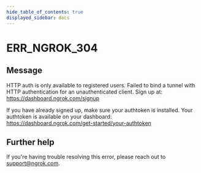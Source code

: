 ```yaml
---
hide_table_of_contents: true
displayed_sidebar: docs
---
```



# ERR_NGROK_304

## Message

HTTP auth is only available to registered users.
Failed to bind a tunnel with HTTP authentication for an unauthenticated client.
Sign up at: https://dashboard.ngrok.com/signup

If you have already signed up, make sure your authtoken is installed.
Your authtoken is available on your dashboard: https://dashboard.ngrok.com/get-started/your-authtoken

<ErrorDetails error="err_ngrok_304" />

## Further help

If you're having trouble resolving this error, please reach out to [support@ngrok.com](mailto:support@ngrok.com?subject=Help%20with%20ERR_NGROK_304).
